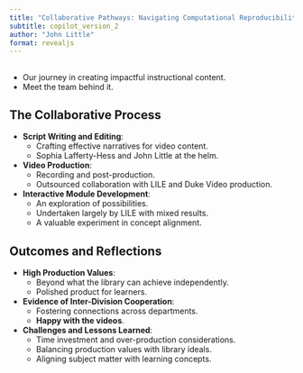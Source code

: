 ```yaml
---
title: "Collaborative Pathways: Navigating Computational Reproducibility"
subtitle: copilot_version_2
author: "John Little"
format: revealjs
---
```



## 
- Our journey in creating impactful instructional content.
- Meet the team behind it.

## **The Collaborative Process**
- **Script Writing and Editing**:
    - Crafting effective narratives for video content.
    - Sophia Lafferty-Hess and John Little at the helm.
- **Video Production**:
    - Recording and post-production.
    - Outsourced collaboration with LILE and Duke Video production.
- **Interactive Module Development**:
    - An exploration of possibilities.
    - Undertaken largely by LILE with mixed results.
    - A valuable experiment in concept alignment.

## **Outcomes and Reflections**
- **High Production Values**:
    - Beyond what the library can achieve independently.
    - Polished product for learners.
- **Evidence of Inter-Division Cooperation**:
    - Fostering connections across departments.
    - **Happy with the videos**.
- **Challenges and Lessons Learned**:
    - Time investment and over-production considerations.
    - Balancing production values with library ideals.
    - Aligning subject matter with learning concepts.
